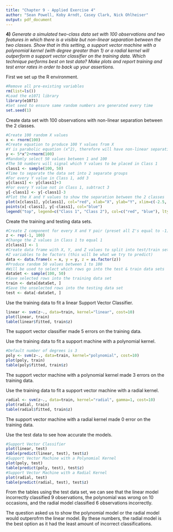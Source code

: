 ---
title: "Chapter 9 - Applied Exercise 4"
author: "Sean Powell, Koby Arndt, Casey Clark, Nick Ohlheiser"
output: pdf_document
---

**4)** *Generate a simulated two-class data set with 100 observations and two features in which there is a visible but non-linear separation between the two classes. Show that in this setting, a support vector machine with a polynomial kernel (with degree greater than 1) or a radial kernel will outperform a support vector classifier on the training data. Which technique performs best on test data? Make plots and report training and test error rates in order to back up your assertions.* \newline

First we set up the R environment. \newline

```{r}
#Remove all pre-existing variables
rm(list=ls())
#Load the e1071 library 
library(e1071)
#Set seed to ensure same random numbers are generated every time
set.seed(1)
```

Create data set with 100 observations with non-linear separation between the 2 classes.  \newline

```{r}
#Create 100 random X values
x <- rnorm(100) 
#Create equation to produce 100 Y values from X
#Y is parabolic equation (x^2), therefore will have non-linear separation between classes
y <- 5*x^2+rnorm(100) 
#Randomly select 50 values between 1 and 100
#The 50 numbers will signal which Y values to be placed in Class 1
class1 <- sample(100, 50)
#Time to separate the data set into 2 separate groups
#For every Y value in Class 1, add 3
y[class1] <- y[class1]+3
#For every Y value not in Class 1, subtract 3
y[-class1] <- y[-class1]-3 
#Plot the X and Y values to show the separation between the 2 classes
plot(x[class1], y[class1], col="red", xlab="X", ylab="Y", xlim=c(-2.5, 2.5), ylim=c(-5, 25))
points(x[-class1], y[-class1], col="blue")
legend("top", legend=c("Class 1", "Class 2"), col=c("red", "blue"), lty=1, lwd=2, cex=1)
```

Create the training and testing data sets. \newline

```{r}
#Create Z component for every X and Y pair (preset all Z's equal to -1)
z <- rep(-1, 100)
#Change the Z values in Class 1 to equal 1
z[class1] <- 1 
#Create data frame with X, Y, and Z values to split into test/train sets
#Z variables to be factors (this will be what we try to predict)
data <- data.frame(x = x, y = y, z = as.factor(z)) 
#Produce random 50 values between 1 to 100 
#Will be used to select which rows go into the test & train data sets
dataSet <- sample(100, 50) 
#Save selected rows into the training data set
train <- data[dataSet, ] 
#Save the unselected rows into the testing data set
test <- data[-dataSet, ] 
```

Use the training data to fit a linear Support Vector Classifier. \newline

```{r}
linear <- svm(z~., data=train, kernel="linear", cost=10)
plot(linear, train)
table(linear$fitted, train$z)
```

The support vector classifier made 5 errors on the training data. 

Use the training data to fit a support machine with a polynomial kernel. \newline

```{r}
#Default number of degrees is 3
poly <- svm(z~., data=train, kernel="polynomial", cost=10)
plot(poly, train)
table(poly$fitted, train$z)
```

The support vector machine with a polynomial kernel made 3 errors on the training data.

Use the training data to fit a support vector machine with a radial kernel. \newline

```{r}
radial <- svm(z~., data=train, kernel="radial", gamma=1, cost=10)
plot(radial, train)
table(radial$fitted, train$z)
```

The support vector machine with a radial kernel made 0 error on the training data.

Use the test data to see how accurate the models. \newline

```{r}
#Support Vector Classifier
plot(linear, test)
table(predict(linear, test), test$z)
#Support Vector Machine with a Polynomial Kernel
plot(poly, test)
table(predict(poly, test), test$z)
#Support Vector Machine with a Radial Kernel
plot(radial, test)
table(predict(radial, test), test$z)
```

From the tables using the test data set, we can see that the linear model incorrectly classified 9 observations, the polynomial was wrong on 10 occasions, and the radial model classified 6 observations incorrectly.  \newline

The question asked us to show the polynomial model or the radial model would outperofrm the linear model.  By these numbers, the radial model is the best option as it had the least amount of incorrect classifications.







